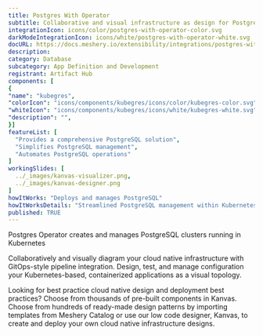 ```yaml
---
title: Postgres With Operator
subtitle: Collaborative and visual infrastructure as design for Postgres With Operator
integrationIcon: icons/color/postgres-with-operator-color.svg
darkModeIntegrationIcon: icons/white/postgres-with-operator-white.svg
docURL: https://docs.meshery.io/extensibility/integrations/postgres-with-operator
description: 
category: Database
subcategory: App Definition and Development
registrant: Artifact Hub
components: [
{
"name": "kubegres",
"colorIcon": "icons/components/kubegres/icons/color/kubegres-color.svg",
"whiteIcon": "icons/components/kubegres/icons/white/kubegres-white.svg",
"description": "",
}]
featureList: [
  "Provides a comprehensive PostgreSQL solution",
  "Simplifies PostgreSQL management",
  "Automates PostgreSQL operations"
]
workingSlides: [
  ../_images/kanvas-visualizer.png,
  ../_images/kanvas-designer.png
]
howItWorks: "Deploys and manages PostgreSQL"
howItWorksDetails: "Streamlined PostgreSQL management within Kubernetes"
published: TRUE
---
```

<p>
Postgres Operator creates and manages PostgreSQL clusters running in Kubernetes
</p>
<p>
    Collaboratively and visually diagram your cloud native infrastructure with GitOps-style pipeline integration. Design, test, and manage configuration your Kubernetes-based, containerized applications as a visual topology.
</p>
<p>
    Looking for best practice cloud native design and deployment best practices? Choose from thousands of pre-built components in Kanvas. Choose from hundreds of ready-made design patterns by importing templates from Meshery Catalog or use our low code designer, Kanvas, to create and deploy your own cloud native infrastructure designs.
</p>
